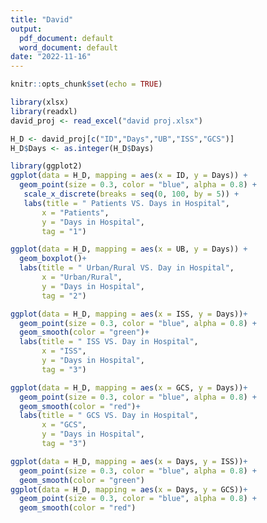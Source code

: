 ```yaml
---
title: "David"
output:
  pdf_document: default
  word_document: default
date: "2022-11-16"
---
```


```r
knitr::opts_chunk$set(echo = TRUE)
```

```r
library(xlsx)
library(readxl)
david_proj <- read_excel("david proj.xlsx")
```

```r
H_D <- david_proj[c("ID","Days","UB","ISS","GCS")]
H_D$Days <- as.integer(H_D$Days)
```

```r
library(ggplot2)
ggplot(data = H_D, mapping = aes(x = ID, y = Days)) +
  geom_point(size = 0.3, color = "blue", alpha = 0.8) +
   scale_x_discrete(breaks = seq(0, 100, by = 5)) +
   labs(title = " Patients VS. Days in Hospital",
       x = "Patients",
       y = "Days in Hospital",
       tag = "1")
```

```r
ggplot(data = H_D, mapping = aes(x = UB, y = Days)) +
  geom_boxplot()+
  labs(title = " Urban/Rural VS. Day in Hospital",
       x = "Urban/Rural",
       y = "Days in Hospital",
       tag = "2")
```

```r
ggplot(data = H_D, mapping = aes(x = ISS, y = Days))+
  geom_point(size = 0.3, color = "blue", alpha = 0.8) +
  geom_smooth(color = "green")+
  labs(title = " ISS VS. Day in Hospital",
       x = "ISS",
       y = "Days in Hospital",
       tag = "3")
```

```r
ggplot(data = H_D, mapping = aes(x = GCS, y = Days))+
  geom_point(size = 0.3, color = "blue", alpha = 0.8) +
  geom_smooth(color = "red")+
  labs(title = " GCS VS. Day in Hospital",
       x = "GCS",
       y = "Days in Hospital",
       tag = "3")
```

```r
ggplot(data = H_D, mapping = aes(x = Days, y = ISS))+
  geom_point(size = 0.3, color = "blue", alpha = 0.8) +
  geom_smooth(color = "green")
ggplot(data = H_D, mapping = aes(x = Days, y = GCS))+
  geom_point(size = 0.3, color = "blue", alpha = 0.8) +
  geom_smooth(color = "red")
```

